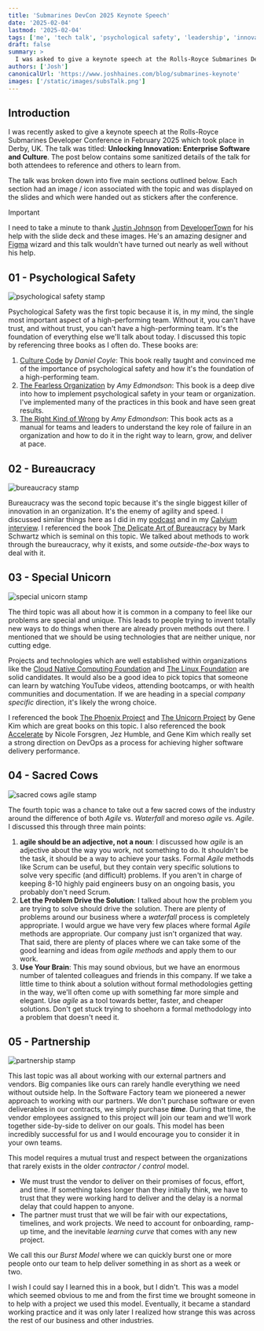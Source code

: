 ```yaml
---
title: 'Submarines DevCon 2025 Keynote Speech'
date: '2025-02-04'
lastmod: '2025-02-04'
tags: ['me', 'tech talk', 'psychological safety', 'leadership', 'innovation']
draft: false
summary: >
  I was asked to give a keynote speech at the Rolls-Royce Submarines Developer Conference in February 2025.  The post below contains some sanitized details of the talk for both attendees to reference and others to learn from.
authors: ['Josh']
canonicalUrl: 'https://www.joshhaines.com/blog/submarines-keynote'
images: ['/static/images/subsTalk.png']
---
```


## Introduction

I was recently asked to give a keynote speech at the Rolls-Royce Submarines Developer Conference in February 2025 which took place in Derby, UK. The talk was titled: **Unlocking Innovation: Enterprise Software and Culture**. The post below contains some sanitized details of the talk for both attendees to reference and others to learn from.

The talk was broken down into five main sections outlined below. Each section had an image / icon associated with the topic and was displayed on the slides and which were handed out as stickers after the conference.

> [!IMPORTANT]
>
> I need to take a minute to thank [Justin Johnson](https://www.linkedin.com/in/justin-johnson-psm-84b908132/) from [DeveloperTown](https://developertown.com/) for his help with the slide deck and these images. He's an amazing designer and [Figma](https://www.figma.com/) wizard and this talk wouldn't have turned out nearly as well without his help.

## 01 - Psychological Safety

<div className="flex flex-row justify-center">
  <img src="/static/images/stamp1.png" className="w-1/4" alt="psychological safety stamp" />
</div>

Psychological Safety was the first topic because it is, in my mind, the single most important aspect of a high-performing team. Without it, you can't have trust, and without trust, you can't have a high-performing team. It's the foundation of everything else we'll talk about today. I discussed this topic by referencing three books as I often do. These books are:

1. [Culture Code](/blog/book-shelf/culture-code) by _Daniel Coyle_: This book really taught and convinced me of the importance of psychological safety and how it's the foundation of a high-performing team.
2. [The Fearless Organization](/blog/book-shelf/fearless-organization) by _Amy Edmondson_: This book is a deep dive into how to implement psychological safety in your team or organization. I've implemented many of the practices in this book and have seen great results.
3. [The Right Kind of Wrong](/blog/book-shelf/right-kind-of-wrong) by _Amy Edmondson_: This book acts as a manual for teams and leaders to understand the key role of failure in an organization and how to do it in the right way to learn, grow, and deliver at pace.

## 02 - Bureaucracy

<div className="flex flex-row justify-center">
  <img src="/static/images/stamp2.png" className="w-1/4" alt="bureaucracy stamp" />
</div>

Bureaucracy was the second topic because it's the single biggest killer of innovation in an organization. It's the enemy of agility and speed. I discussed similar things here as I did in my [podcast](/blog/behind-the-product-podcast) and in my [Calvium interview](/blog/calvium-interview). I referenced the book [The Delicate Art of Bureaucracy](/blog/book-shelf/delicate-art-of-bureaucracy) by Mark Schwartz which is seminal on this topic. We talked about methods to work through the bureaucracy, why it exists, and some _outside-the-box_ ways to deal with it.

## 03 - Special Unicorn

<div className="flex flex-row justify-center">
  <img src="/static/images/stamp3.png" className="w-1/4" alt="special unicorn stamp" />
</div>

The third topic was all about how it is common in a company to feel like our problems are special and unique. This leads to people trying to invent totally new ways to do things when there are already proven methods out there. I mentioned that we should be using technologies that are neither unique, nor cutting edge.

Projects and technologies which are well established within organizations like the [Cloud Native Computing Foundation](https://www.cncf.io/) and [The Linux Foundation](https://www.linuxfoundation.org/) are solid candidates. It would also be a good idea to pick topics that someone can learn by watching YouTube videos, attending bootcamps, or with health communities and documentation. If we are heading in a special _company specific_ direction, it's likely the wrong choice.

I referenced the book [The Phoenix Project](/blog/book-shelf/phoenix-project) and [The Unicorn Project](/blog/book-shelf/unicorn-project) by Gene Kim which are great books on this topic. I also referenced the book [Accelerate](/blog/book-shelf/accelerate) by Nicole Forsgren, Jez Humble, and Gene Kim which really set a strong direction on DevOps as a process for achieving higher software delivery performance.

## 04 - Sacred Cows

<div className="flex flex-row justify-center">
  <img src="/static/images/stamp4.png" className="w-1/4" alt="sacred cows agile stamp" />
</div>

The fourth topic was a chance to take out a few sacred cows of the industry around the difference of both _Agile_ vs. _Waterfall_ and moreso _agile_ vs. _Agile_. I discussed this through three main points:

1. **agile should be an adjective, not a noun**: I discussed how _agile_ is an adjective about the way you work, not something to do. It shouldn't be the task, it should be a way to achieve your tasks. Formal _Agile_ methods like Scrum can be useful, but they contain very specific solutions to solve very specific (and difficult) problems. If you aren't in charge of keeping 8-10 highly paid engineers busy on an ongoing basis, you probably don't need Scrum.
2. **Let the Problem Drive the Solution**: I talked about how the problem you are trying to solve should drive the solution. There are plenty of problems around our business where a _waterfall_ process is completely appropriate. I would argue we have very few places where formal _Agile_ methods are appropriate. Our company just isn't organized that way. That said, there are plenty of places where we can take some of the good learning and ideas from _agile methods_ and apply them to our work.
3. **Use Your Brain**: This may sound obvious, but we have an enormous number of talented colleagues and friends in this company. If we take a little time to think about a solution without formal methodologies getting in the way, we'll often come up with something far more simple and elegant. Use _agile_ as a tool towards better, faster, and cheaper solutions. Don't get stuck trying to shoehorn a formal methodology into a problem that doesn't need it.

## 05 - Partnership

<div className="flex flex-row justify-center">
  <img src="/static/images/stamp5.png" className="w-1/4" alt="partnership stamp" />
</div>

This last topic was all about working with our external partners and vendors. Big companies like ours can rarely handle everything we need without outside help. In the Software Factory team we pioneered a newer approach to working with our partners. We don't purchase software or even deliverables in our contracts, we simply purchase _**time**_. During that time, the vendor employees assigned to this project will join our team and we'll work together side-by-side to deliver on our goals. This model has been incredibly successful for us and I would encourage you to consider it in your own teams.

This model requires a mutual trust and respect between the organizations that rarely exists in the older _contractor / control_ model.

- We must trust the vendor to deliver on their promises of focus, effort, and time. If something takes longer than they initially think, we have to trust that they were working hard to deliver and the delay is a normal delay that could happen to anyone.
- The partner must trust that we will be fair with our expectations, timelines, and work projects. We need to account for onboarding, ramp-up time, and the inevitable _learning curve_ that comes with any new project.

We call this our _Burst Model_ where we can quickly burst one or more people onto our team to help deliver something in as short as a week or two.

I wish I could say I learned this in a book, but I didn't. This was a model which seemed obvious to me and from the first time we brought someone in to help with a project we used this model. Eventually, it became a standard working practice and it was only later I realized how strange this was across the rest of our business and other industries.
